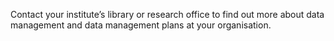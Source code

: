 

<!-- This is where you can write information on your organisation's data management and data management plan webpage and support contacts. Replace the text below with anything you like, and it will appear in relevant places in the lessons. -->

Contact your institute's library or research office to find out more about data management and data management plans at your organisation.

